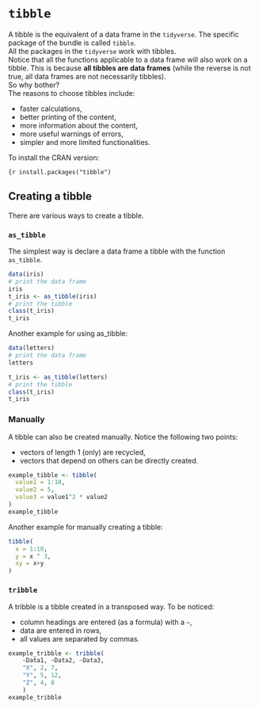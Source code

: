 # `tibble` {#tibble}

A tibble is the equivalent of a data frame in the `tidyverse`. The specific package of the bundle is called `tibble`.  
All the packages in the `tidyverse` work with tibbles.   
Notice that all the functions applicable to a data frame will also work on a tibble. This is because **all tibbles are data frames** (while the reverse is not true, all data frames are not necessarily tibbles).  
So why bother?  
The reasons to choose tibbles include: 

- faster calculations,
- better printing of the content,
- more information about the content,
- more useful warnings of errors,
- simpler and more limited functionalities.

To install the CRAN version:

```{r
install.packages("tibble")
```

## Creating a tibble

There are various ways to create a tibble.

### `as_tibble`

The simplest way is declare a data frame a tibble with the function `as_tibble`. 

```r
data(iris)
# print the data frame
iris
t_iris <- as_tibble(iris)
# print the tibble
class(t_iris)
t_iris
```

Another example for using as_tibble:

```r
data(letters)
# print the data frame
letters

t_iris <- as_tibble(letters)
# print the tibble
class(t_iris)
t_iris
```

### Manually

A tibble can also be created manually. Notice the following two points:

- vectors of length 1 (only) are recycled,  
- vectors that depend on others can be directly created.
  
```r
example_tibble <- tibble(
  value1 = 1:10, 
  value2 = 5, 
  value3 = value1^2 * value2
)
example_tibble 
```

Another example for manually creating a tibble:

```r
tibble(
  x = 1:10, 
  y = x ^ 3, 
  xy = x+y
)
```


### `tribble`

A tribble is a tibble created in a transposed way. To be noticed:

- column headings are entered (as a formula) with a `~`,
- data are entered in rows,
- all values are separated by commas.

```r
example_tribble <- tribble(
	~Data1, ~Data2, ~Data3,
	"X", 2, 7,
	"Y", 5, 12,
	"Z", 4, 8 
	)
example_tribble
```